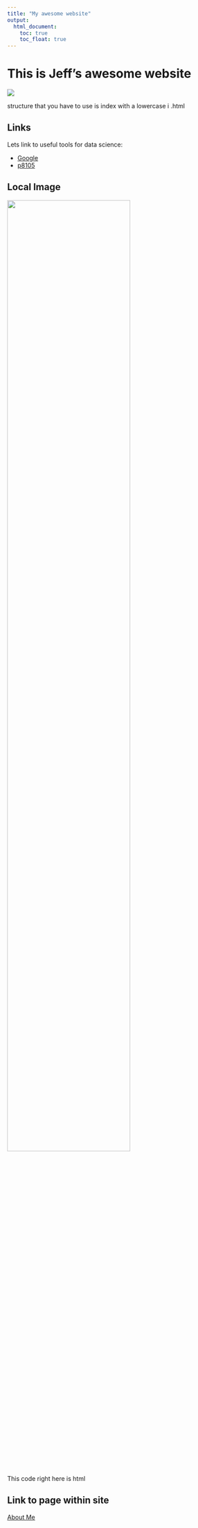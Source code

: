 ```yaml
---
title: "My awesome website"
output: 
  html_document:
    toc: true
    toc_float: true
---
```


# This is Jeff's awesome website

![](https://media.giphy.com/media/drXGoW1iudhKw/giphy.gif)

structure that you have to use is index with a lowercase i .html

## Links

Lets link to useful tools for data science:

* [Google](https://www.google.com/)
* [p8105](https://www.p8105.com)

## Local Image

<img src="tree.png" style="width:75%">

This code right here is html

## Link to page within site
[About Me](about_me.html)


